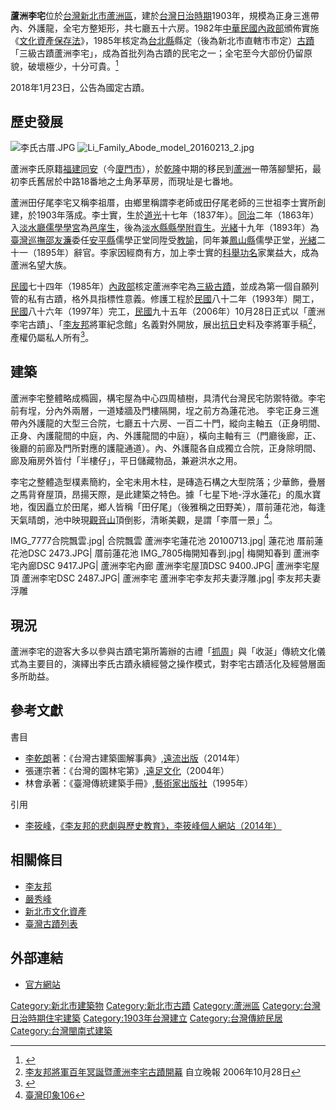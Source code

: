 {{Refimprove|time=2011-07-30}}

{{coord|25|5|7.37|N|121|28|00.00|E|scale:10000|display=title}}
{{Tw monument
|name=蘆洲李宅
|image=蘆洲李宅.JPG
|formalname='''蘆洲李宅古蹟'''<br /><small>李友邦將軍紀念館</small>
|level =國定古蹟
|location ={{TWN}}新北市蘆洲區中原里11鄰中正路243巷19號（芝蘭二堡中路庄七番地）
|time={{JPN}} 日本明治39年（1906年）左右
|cost=門票︰全票100元，優待票60元<br />團體20人以上8折
|open=9:30至17:00，16:30起停止售票<br />例假日照常開放，星期一休館，除夕公休
|reg_url=https://nchdb.boch.gov.tw/assets/overview/monument/20180807000002
}}
'''蘆洲李宅'''位於[[台灣|台灣]][[新北市|新北市]][[蘆洲區|蘆洲區]]，建於[[台灣日治時期|台灣日治時期]]1903年，規模為正身三進帶內、外護龍，全宅方整矩形，共七廳五十六房。1982年[[中華民國內政部|中華民國內政部]]頒佈實施《[[文化資產保存法|文化資產保存法]]》，1985年核定為[[台北縣|台北縣]]縣定（後為新北市直轄市市定）[[古蹟|古蹟]]「三級古蹟蘆洲李宅」，成為首批列為古蹟的民宅之一；全宅至今大部份仍留原貌，破壞極少，十分可貴。{{r|直轄市定古蹟《蘆洲李宅》}}<ref>{{Cite web |url=http://www.luchoulee.org.tw/web/info.php?nt=9&n=2 |title=李友邦將軍紀念館 |access-date=2014-08-12 |archive-date=2021-01-24 |archive-url=https://web.archive.org/web/20210124131144/http://www.luchoulee.org.tw/web/info.php?nt=9&n=2 |dead-url=no }}</ref>

2018年1月23日，公告為國定古蹟{{r|文}}。

== 歷史發展 ==
[[File:李氏古厝.JPG|thumb]]
[[File:Li_Family_Abode_model_20160213_2.jpg|thumb]]

蘆洲李氏原籍[[福建省_(清)|福建]][[同安縣|同安]]（今[[廈門市|廈門市]]），於[[乾隆|乾隆]]中期的移民到[[蘆洲區|蘆洲]]一帶落腳墾拓，最初李氏舊居於中路18番地之土角茅草房，而現址是七番地{{r|直轄市定古蹟《蘆洲李宅》}}。

蘆洲田仔尾李宅又稱李祖厝，由鄉里稱謂李老師或田仔尾老師的三世祖李士實所創建，於1903年落成。李士實，生於[[道光|道光]]十七年（1837年）。[[同治|同治]]二年（1863年）入[[淡水廳|淡水廳]][[儒學|儒學]][[學宮|學宮]]為[[邑庠生|邑庠生]]，後為[[淡水縣|淡水縣]][[縣學|縣學]][[附貢生|附貢生]]。[[光緒|光緒]]十九年（1893年）為[[臺灣巡撫|臺灣巡撫]][[邵友濂|邵友濂]]委任[[安平縣_(台灣)|安平縣]]儒學正堂同陞受[[教諭|教諭]]，同年兼[[鳳山縣|鳳山縣]]儒學正堂，[[光緒|光緒]]二十一（1895年）辭官。李家因經商有方，加上李士實的[[科舉|科舉功名]]家業益大，成為蘆洲名望大族{{r|直轄市定古蹟《蘆洲李宅》}}。

[[民國紀年|民國]]七十四年（1985年）[[中華民國內政部|內政部]]核定蘆洲李宅為[[三級古蹟|三級古蹟]]，並成為第一個自願列管的私有古蹟，格外具指標性意義。修護工程於[[民國紀年|民國]]八十二年（1993年）開工，[[民國紀年|民國]]八十六年（1997年）完工，[[民國紀年|民國]]九十五年（2006年）10月28日正式以「蘆洲李宅古蹟」、「[[李友邦|李友邦]]將軍紀念館」名義對外開放，展出[[抗日戰爭|抗日]]史料及李將軍手稿<ref>[http://www.idn.com.tw/news/news_content.php?catid=5&catsid=2&catdid=0&artid=20061028dd003 李友邦將軍百年冥誕暨蘆洲李宅古蹟開幕] {{Wayback|url=http://www.idn.com.tw/news/news_content.php?catid=5&catsid=2&catdid=0&artid=20061028dd003 |date=20190502083342 }} 自立晚報 2006年10月28日</ref>，產權仍屬私人所有<ref>{{Cite web |url=http://www.luzhou.ntpc.gov.tw/web66/_file/1313/upload/pdf/lc25.pdf |title=《蘆洲市誌》，773頁   |access-date=2015-08-01 |archive-date=2012-08-13 |archive-url=https://web.archive.org/web/20120813013215/http://www.luzhou.ntpc.gov.tw/web66/_file/1313/upload/pdf/lc25.pdf |dead-url=yes }}</ref>。

== 建築 ==
蘆洲李宅整體略成橢圓，構宅屋為中心四周植樹，具清代台灣民宅防禦特徵。李宅前有埕，分內外兩層，一道矮牆及門樓隔開，埕之前方為蓮花池。  李宅正身三進帶內外護龍的大型三合院，七廳五十六房、一百二十門，縱向主軸五（正身明間、正身、內護龍間的中庭，內、外護龍間的中庭），橫向主軸有三（門廳後廊，正、後廳的前廊及門所對應的護龍通道）。內、外護龍各自成獨立合院，正身除明間、廊及廂房外皆付「半樓仔」，平日儲藏物品，兼避洪水之用。{{r|直轄市定古蹟《蘆洲李宅》}}

李宅之整體造型樸素簡約，全宅未用木柱，是磚造石構之大型院落；少華飾，疊層之馬背脊屋頂，昂揚天際，是此建築之特色。據「七星下地-浮水蓮花」的風水寶地，復因矗立於田尾，鄉人皆稱「田仔尾」（後雅稱之田野美），厝前蓮花池，每逢天氣晴朗，池中映現[[觀音山_(新北市)|觀音山]]頂倒影，清晰美觀，是謂「李厝一景」<ref>[http://tw.myblog.yahoo.com/jw!nvhz1ayRGAJHFwTwyr8JaQAFqIU-/article?mid=2729 臺灣印象106]{{dead link|date=2018年4月 |bot=InternetArchiveBot |fix-attempted=yes }}</ref>。

<gallery>
IMG_7777合院飄雲.jpg| 合院飄雲
蘆洲李宅蓮花池 20100713.jpg| 蓮花池
厝前蓮花池DSC 2473.JPG| 厝前蓮花池
IMG_7805梅開知春到.jpg| 梅開知春到
蘆洲李宅內廊DSC 9417.JPG| 蘆洲李宅內廊
蘆洲李宅屋頂DSC 9400.JPG| 蘆洲李宅屋頂
蘆洲李宅DSC 2487.JPG| 蘆洲李宅
蘆洲李宅李友邦夫妻浮雕.jpg| 李友邦夫妻浮雕
</gallery>

== 現況 ==
蘆洲李宅的遊客大多以參與古蹟宅第所籌辦的古禮「[[抓周|抓周]]」與「收涎」傳統文化儀式為主要目的，演繹出李氏古蹟永續經營之操作模式，對李宅古蹟活化及經營層面多所助益。

== 參考文獻 ==
;書目
* [[李乾朗|李乾朗]]著：《台灣古建築圖解事典》,[[遠流出版|遠流出版]]（2014年）
* 張運宗著：《台灣的園林宅第》,[[遠足文化|遠足文化]]（2004年）
* 林會承著：《臺灣傳統建築手冊》,[[藝術家出版社|藝術家出版社]]（1995年）

;引用
* [[李筱峰|李筱峰]]，[http://www.jimlee.org.tw/history_detail.php?articleSN=8722  《李友邦的悲劇與歷史教育》，李筱峰個人網站（2014年）] {{Wayback|url=http://www.jimlee.org.tw/history_detail.php?articleSN=8722 |date=20160427111024 }}
{{reflist|1|refs=
<ref name="直轄市定古蹟《蘆洲李宅》">{{cite web |url= https://nchdb.boch.gov.tw/assets/advanceSearch/monument/19850819000038 |publisher= 文化部文化資產局 |title= 蘆洲李宅 |access-date= 2019-01-17 |archive-date= 2021-01-24 |archive-url= https://web.archive.org/web/20210124131202/https://nchdb.boch.gov.tw/assets/advanceSearch/monument/19850819000038 |dead-url= no }}</ref>
<ref name="文">{{cite web |url=https://nchdb.boch.gov.tw/assets/advanceSearch/monument/19850819000038 |title=蘆洲李宅 |work= |publisher=文化部文化資產局 |accessdate= |archive-date=2021-01-24 |archive-url=https://web.archive.org/web/20210124131202/https://nchdb.boch.gov.tw/assets/advanceSearch/monument/19850819000038 |dead-url=no }}</ref>
}}

{{Reflist}}

==相關條目==

*[[李友邦|李友邦]]
*[[嚴秀峰|嚴秀峰]]
*[[新北市文化資產|新北市文化資產]]
*[[臺灣古蹟列表|臺灣古蹟列表]]

==外部連結==
{{Commons cat|Li Family Abode}}
*[http://www.luchoulee.org.tw/ 官方網站] {{Wayback|url=http://www.luchoulee.org.tw/ |date=20210413113135 }}

{{中華民國國定古蹟}}
{{新北市文化資產}}
[[Category:新北市建築物|Category:新北市建築物]]
[[Category:新北市古蹟|Category:新北市古蹟]]
[[Category:蘆洲區|Category:蘆洲區]]
[[Category:台灣日治時期住宅建築|Category:台灣日治時期住宅建築]]
[[Category:1903年台灣建立|Category:1903年台灣建立]]
[[Category:台灣傳統民居|Category:台灣傳統民居]]
[[Category:台灣閩南式建築|Category:台灣閩南式建築]]